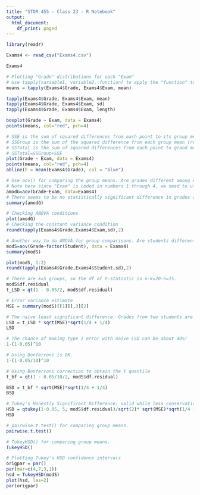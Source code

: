 ```yaml
---
title: "STOR 455 - Class 23 - R Notebook"
output:
  html_document:
    df_print: paged
---
```



```r
library(readr)

Exams4 <- read_csv("Exams4.csv")

Exams4
```


```r
# Plotting "Grade" distributions for each "Exam"
# Use tapply(variable1, variable2, function) to apply the "function" to each group of "variable 1" partitioned based on "variable 2"
means = tapply(Exams4$Grade, Exams4$Exam, mean)

tapply(Exams4$Grade, Exams4$Exam, mean)
tapply(Exams4$Grade, Exams4$Exam, sd)
tapply(Exams4$Grade, Exams4$Exam, length)

boxplot(Grade ~ Exam, data = Exams4)
points(means, col="red", pch=4)
```


```r
# SSE is the sum of squared differences from each point to its group mean (red cross).
# SSGroup is the sum of the squared difference from each group mean (red cross) to the grand mean (blue line) multiplied by its group size.
# SSTotal is the sum of squared differences from each point to grand mean (blue line).
# SSTotal=SSGroup+SSE
plot(Grade ~ Exam, data = Exams4)
points(means, col="red", pch=4)
abline(h = mean(Exams4$Grade), col = "blue")
```


```r
# Use aov() for comparing the group means. Are grades different among exams?
# Note here since "Exam" is coded in numbers 1 through 4, we need to use factor() to make it categorical.
amodG=aov(Grade~Exam, data=Exams4)
# There seems to be no statistically significant difference in grades among exams.
summary(amodG)
```


```r
# Checking ANOVA conditions
plot(amodG)
# Checking the constant variance condition
round(tapply(Exams4$Grade,Exams4$Exam,sd),2)
```


```r
# Another way to do ANOVA for group comparisons. Are students different in taking exams?
modS=aov(Grade~factor(Student), data = Exams4)
summary(modS)

plot(modS, 1:2)
round(tapply(Exams4$Grade,Exams4$Student,sd),2)
```


```r
# There are k=5 groups, so the df of t-statistic is n-k=20-5=15.
modS$df.residual
t_LSD = qt(1 - 0.05/2, modS$df.residual)

# Error variance estimate
MSE = summary(modS)[[1]][,3][2]

# The naive least significant difference. Grades from two students are regarded different if their means differ more from LSD.
LSD = t_LSD * sqrt(MSE)*sqrt(1/4 + 1/4)
LSD
```


```r
# The chance of making type I error with naive LSD can be about 40%!
1-(1-0.05)^10

# Using Bonferroni is OK.
1-(1-0.05/10)^10
```


```r
# Using Bonferroni correction to obtain the t quantile
t_bf = qt(1 - 0.05/10/2, modS$df.residual)

BSD = t_bf * sqrt(MSE)*sqrt(1/4 + 1/4)
BSD
```


```r
# Tukey's Honestly Significant Difference: valid while less conservative than Bonferroni.
HSD = qtukey(1-0.05, 5, modS$df.residual)/sqrt(2)* sqrt(MSE)*sqrt(1/4 + 1/4)
HSD
```


```r
# pairwise.t.test() for comparing group means. 
pairwise.t.test()

```

```r
# TukeyHSD() for comparing group means.
TukeyHSD() 
```

```r
# Plotting Tukey's HSD confidence intervals
origpar = par()
par(mar=c(4,7,3,1))
hsd = TukeyHSD(modS)
plot(hsd, las=2)
par(origpar)
```